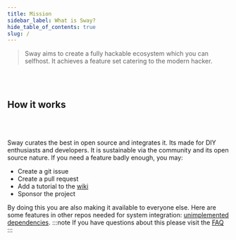 ```yaml
---
title: Mission
sidebar_label: What is Sway?
hide_table_of_contents: true
slug: /
---
```


> Sway aims to create a fully hackable ecosystem which you can selfhost. It achieves a feature set catering to the modern hacker.

<br/>
<div className="overview"/>
<br/>

## How it works

<br/>
<div className="spiral"/>
<br/>

Sway curates the best in open source and integrates it. Its made for DIY enthusiasts and developers. It is sustainable via the community and its open source nature. If you need a feature badly enough, you may:

- Create a git issue
- Create a pull request
- Add a tutorial to the [wiki](https://wiki.sway-me.xyz)
- Sponsor the project

By doing this you are also making it available to everyone else. Here are some  features in other repos needed for system integration: [unimplemented dependencies](unimplemented-dependencies).
:::note
If you have questions about this please visit the [FAQ](FAQ.md)
:::


